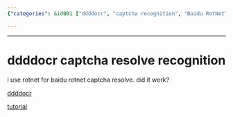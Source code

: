 ```yaml
---
{"categories": &id001 ["ddddocr", "captcha recognition", "Baidu RotNet", "PyPi installation", "tutorials", "image processing", "artificial intelligence"], "category": "Captcha recognition", "date": "2023-12-22 23:52:59", "description": "ddddocr is a captcha recognition and resolution tool specifically designed for Baidu RotNet. It can be installed from PyPi and tutorials are available to guide its usage.", "tags": *id001, "title": "ddddocr captcha resolve recognition"}

---
```


------

# ddddocr captcha resolve recognition

i use rotnet for baidu rotnet captcha resolve. did it work?

[ddddocr](https://pypi.org/project/ddddocr/)

[tutorial](https://blog.csdn.net/jiahuiandxuehui/article/details/119089944)

